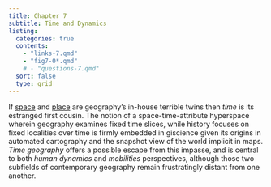 ```yaml
---
title: Chapter 7
subtitle: Time and Dynamics
listing:
  categories: true
  contents:
    - "links-7.qmd"
    - "fig7-0*.qmd"
    # - "questions-7.qmd"
  sort: false
  type: grid
---
```


If [space](../chap2/index.qmd) and [place](../chap4/index.qmd) are geography's in-house terrible twins then _time_ is its estranged first cousin. The notion of a space-time-attribute hyperspace wherein geography examines fixed time slices, while history focuses on fixed localities over time is firmly embedded in giscience given its origins in automated cartography and the snapshot view of the world implicit in maps. _Time geography_ offers a possible escape from this impasse, and is central to both _human dynamics_ and _mobilities_ perspectives, although those two subfields of contemporary geography remain frustratingly distant from one another.